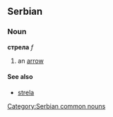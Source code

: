 ==Serbian==
===Noun===
'''стрела''' ''f''
#an [[arrow]]
====See also====
*[[strela]]
[[Category:Serbian common nouns]]